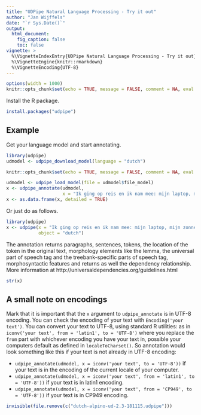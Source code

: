 ---
title: "UDPipe Natural Language Processing - Try it out"
author: "Jan Wijffels"
date: "`r Sys.Date()`"
output:
  html_document:
    fig_caption: false
    toc: false
vignette: >
  %\VignetteIndexEntry{UDPipe Natural Language Processing - Try it out}
  %\VignetteEngine{knitr::rmarkdown}
  %\VignetteEncoding{UTF-8}
---

```{r setup, include=FALSE, cache=FALSE}
options(width = 1000)
knitr::opts_chunk$set(echo = TRUE, message = FALSE, comment = NA, eval = TRUE)
```

Install the R package. 

```{r, eval=FALSE}
install.packages("udpipe")
```

## Example

Get your language model and start annotating.

```{r, results='hide'}
library(udpipe)
udmodel <- udpipe_download_model(language = "dutch")
```

```{r, echo=FALSE}
knitr::opts_chunk$set(echo = TRUE, message = FALSE, comment = NA, eval = !udmodel$download_failed)
```

```{r, results='hide'}
udmodel <- udpipe_load_model(file = udmodel$file_model)
x <- udpipe_annotate(udmodel, 
                     x = "Ik ging op reis en ik nam mee: mijn laptop, mijn zonnebril en goed humeur.")
x <- as.data.frame(x, detailed = TRUE)
```

Or just do as follows.

```{r, results='hide', eval=FALSE}
library(udpipe)
x <- udpipe(x = "Ik ging op reis en ik nam mee: mijn laptop, mijn zonnebril en goed humeur.",
            object = "dutch")
```

The annotation returns paragraphs, sentences, tokens, the location of the token in the original text, morphology elements like the lemma, the universal part of speech tag and the treebank-specific parts of speech tag, morphosyntactic features and returns as well the dependency relationship. More information at http://universaldependencies.org/guidelines.html

```{r}
str(x)
```

## A small note on encodings

Mark that it is important that the `x` argument to `udpipe_annotate` is in UTF-8 encoding. 
You can check the encoding of your text with `Encoding('your text')`. You can convert your text to UTF-8, using standard R utilities: as in `iconv('your text', from = 'latin1', to = 'UTF-8')` where you replace the `from` part with whichever encoding you have your text in, possible your computers default as defined in `localeToCharset()`. So annotation would look something like this if your text is not already in UTF-8 encoding: 

- `udpipe_annotate(udmodel, x = iconv('your text', to = 'UTF-8'))` if your text is in the encoding of the current locale of your computer.
- `udpipe_annotate(udmodel, x = iconv('your text', from = 'latin1', to = 'UTF-8'))` if your text is in latin1 encoding. 
- `udpipe_annotate(udmodel, x = iconv('your text', from = 'CP949', to = 'UTF-8'))` if your text is in CP949 encoding. 


```{r, results='hide', echo=FALSE}
invisible(file.remove(c("dutch-alpino-ud-2.3-181115.udpipe")))
```
